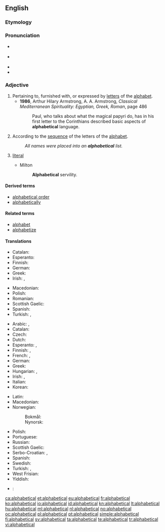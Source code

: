 ==English==

===Etymology===
{{suffix|alphabetic|al|lang=en}}

===Pronunciation===
* {{a|UK}} {{IPA|/ˌælf.əˈbɛt.ɪk.əl/|lang=en}}
* {{a|GenAM}} {{IPA|/ˌælfəˈbɛdɪkəl/|lang=en}}
* {{audio|en-us-alphabetical.ogg|Audio (US)|lang=en}}
* {{hyphenation|al|pha|bet|ic|al|lang=en}}

===Adjective===
{{en-adj|-}}

# Pertaining to, furnished with, or expressed by [[letter]]s of the [[alphabet]].
#* '''1986''', Arthur Hilary Armstrong, A. A. Armstrong, ''Classical Mediterranean Spirituality: Egyptian, Greek, Roman''‎, page 486
#*: Paul, who talks about what the magical papyri do, has in his first letter to the Corinthians described basic aspects of '''alphabetical''' language.
# According to the [[sequence]] of the letters of the [[alphabet]].
#: ''All names were placed into an '''alphabetical''' list.''
# {{context|obsolete|lang=en}} [[literal]]
#* Milton
#*: '''Alphabetical''' servility.

====Derived terms====
* [[alphabetical order]]
* [[alphabetically]]

====Related terms====
* [[alphabet]]
* [[alphabetize]]

====Translations====
{{trans-top|pertaining to the alphabet}}
* Catalan: {{t|ca|alfabètic}}
* Esperanto: {{t|eo|alfabeta}}
* Finnish: {{t+|fi|aakkosellinen}}
* German: {{t+|de|alphabetisch}}
* Greek: {{t+|el|αλφαβητικός|m}}
* Irish: {{t|ga|aibítreach}}, {{t|ga|aibítre}}
{{trans-mid}}
* Macedonian: {{t|mk|азбучен|tr=ázbučen|sc=Cyrl}}
* Polish: {{t+|pl|alfabetyczny|m}}
* Romanian: {{t+|ro|alfabetic|m}}
* Scottish Gaelic: {{t|gd|aibidileach}}
* Spanish: {{t+|es|alfabético}}
* Turkish: {{t+|tr|alfabetik}}, {{t+|tr|abecesel}}
{{trans-bottom}}

{{trans-top|in the sequence of the letters of the alphabet}}
* Arabic: {{t|ar|الفبائي|alt=ألِفْبَائِيّ}}, {{t|ar|ابجدي|alt=أبجَدِيّ}}
* Catalan: {{t|ca|alfabètic}}
* Czech: {{t+|cs|abecední|m}}
* Dutch: {{t+|nl|alfabetisch}}
* Esperanto: {{t|eo|laŭalfabeta}}, {{t|eo|alfabeta}}
* Finnish: {{t+|fi|aakkoset|alt=aakkos-}}, {{t+|fi|aakkosellinen}}
* French: {{t+|fr|alphabétique}}, {{t+|fr|abécédaire}}
* German: {{t+|de|alphabetisch}}
* Greek: {{t+|el|αλφαβητικός|tr=alphavitikós}}
* Hungarian: {{t+|hu|alfabetikus}}, {{t|hu|ábécérendi}}
* Irish: {{t|ga|aibítreach}}, {{t|ga|aibítre}}
* Italian: {{t+|it|alfabetico}}
* Korean: {{t+|ko|알파벳|tr=alpabet}}
{{trans-mid}}
* Latin: {{t|la|abecedarius}}
* Macedonian: {{t|mk|азбучен|tr=ázbučen|sc=Cyrl}}
* Norwegian: 
*: Bokmål: {{t+|nb|alfabetisk}}
*: Nynorsk: {{t|nn|alfabetisk}}
* Polish: {{t+|pl|alfabetyczny|m}}
* Portuguese: {{t+|pt|alfabético}}
* Russian: {{t+|ru|алфавитный|tr=alfavítnyj}}
* Scottish Gaelic: {{t|gd|aibidileach}}
* Serbo-Croatian: {{t|sh|ȁbecēdnī}}, {{t|sh|alfàbētskī}}
* Spanish: {{t+|es|alfabético}}
* Swedish: {{t+|sv|alfabetisk}}
* Turkish: {{t|tr|alfabetik sırayla}}, {{t|tr|alfabetik olarak}}
* West Frisian: {{t+|fy|alfabetysk}}
* Yiddish: {{t|yi|אַלפֿאַבעטיש|tr=alfabetish|sc=Hebr}}
{{trans-bottom}}

{{checktrans-top}}
* {{ttbc|da}}: {{t+|da|alfabetisk}}
{{trans-bottom}}

[[ca:alphabetical]]
[[et:alphabetical]]
[[eu:alphabetical]]
[[fr:alphabetical]]
[[ko:alphabetical]]
[[io:alphabetical]]
[[id:alphabetical]]
[[kn:alphabetical]]
[[lt:alphabetical]]
[[hu:alphabetical]]
[[ml:alphabetical]]
[[nl:alphabetical]]
[[no:alphabetical]]
[[oc:alphabetical]]
[[pl:alphabetical]]
[[pt:alphabetical]]
[[simple:alphabetical]]
[[fi:alphabetical]]
[[sv:alphabetical]]
[[ta:alphabetical]]
[[te:alphabetical]]
[[tr:alphabetical]]
[[vi:alphabetical]]